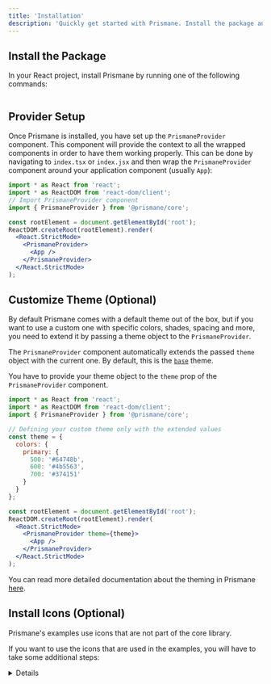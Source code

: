 ---
title: 'Installation'
description: 'Quickly get started with Prismane. Install the package and start developing!'
---

## Install the Package

In your React project, install Prismane by running one of the following commands:

```json files={[ { name: "npm", value: "npm i @prismane/core", language: "json", icon: <Npm />, }, { name: "yarn", value: "yarn add @prismane/core", language: "json", icon: <Yarn />, }, { name: "pnpm", value: "pnpm add @prismane/core", language: "json", icon: <Pnpm />, }, ]}

```

## Provider Setup

Once Prismane is installed, you have set up the `PrismaneProvider` component. This component will provide the context to all the wrapped components in order to have them working properly.
This can be done by navigating to `index.tsx` or `index.jsx` and then wrap the `PrismaneProvider` component around your application component (usually `App`):

```jsx name="App.tsx" icon={<File />}
import * as React from 'react';
import * as ReactDOM from 'react-dom/client';
// Import PrismaneProvider component
import { PrismaneProvider } from '@prismane/core';

const rootElement = document.getElementById('root');
ReactDOM.createRoot(rootElement).render(
  <React.StrictMode>
    <PrismaneProvider>
      <App />
    </PrismaneProvider>
  </React.StrictMode>
);
```

## Customize Theme (Optional)

By default Prismane comes with a default theme out of the box, but if you want to use a custom one with specific colors, shades, spacing and more,
you need to extend it by passing a theme object to the `PrismaneProvider`.

The `PrismaneProvider` component automatically extends the passed `theme` object with the current one.
By default, this is the [`base`](/docs/theming/theme-object#base-theme-object) theme.

You have to provide your theme object to the `theme` prop of the `PrismaneProvider` component.

```jsx name="App.tsx" icon={<File />}
import * as React from 'react';
import * as ReactDOM from 'react-dom/client';
import { PrismaneProvider } from '@prismane/core';

// Defining your custom theme only with the extended values
const theme = {
  colors: {
    primary: {
      500: '#64748b',
      600: '#4b5563',
      700: '#374151'
    }
  }
};

const rootElement = document.getElementById('root');
ReactDOM.createRoot(rootElement).render(
  <React.StrictMode>
    <PrismaneProvider theme={theme}>
      <App />
    </PrismaneProvider>
  </React.StrictMode>
);
```

You can read more detailed documentation about the theming in Prismane [here](docs/theming/theme-object).

## Install Icons (Optional)

<Warning>
  Prismane's examples use icons that are not part of the core library.
</Warning>

If you want to use the icons that are used in the examples, you will have to take some additional steps:

<Details summary="Additional steps to include the icons used in the examples">
To install the icons you have to install the `@phosphor-icon/react` package.

This can be done by running the following command:

```json files={[ { name: "npm", value: "npm i @phopshor-icons/react", language: "json", icon: <Npm />, }, { name: "yarn", value: "yarn add @phosphor-icons/react", language: "json", icon: <Yarn />, }, { name: "pnpm", value: "pnpm add @phosphor-icons/react", language: "json", icon: <Pnpm />, }, ]}

```

</Details>
